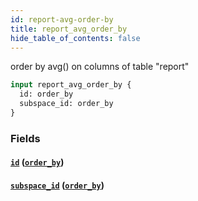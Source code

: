 ```yaml
---
id: report-avg-order-by
title: report_avg_order_by
hide_table_of_contents: false
---
```



order by avg() on columns of table "report"

```graphql
input report_avg_order_by {
  id: order_by
  subspace_id: order_by
}
```


### Fields

#### [`id`](#) ([`order_by`](../enums/order-by))




#### [`subspace_id`](#) ([`order_by`](../enums/order-by))






